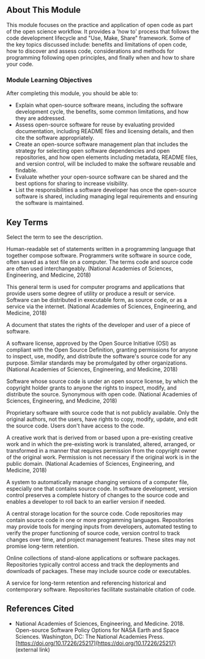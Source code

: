 <Banner title='OS101 Module 4: Open Code' subTitle='Welcome to Open Science 101: Open Code' bgImage='./images/banners/Module4.png' bgColor='#1d8943' opacity='0.7'/>

## About This Module

This module focuses on the practice and application of open code as part of the open science workflow. It provides a 'how to' process that follows the code development lifecycle and "Use, Make, Share" framework. Some of the key topics discussed include: benefits and limitations of open code, how to discover and assess code, considerations and methods for programming following open principles, and finally when and how to share your code. 

### Module Learning Objectives

After completing this module, you should be able to:

- Explain what open-source software means, including the software development cycle, the benefits, some common limitations, and how they are addressed.
- Assess open-source software for reuse by evaluating provided documentation, including README files and licensing details, and then cite the software appropriately.
- Create an open-source software management plan that includes the strategy for selecting open software dependencies and open repositories, and how open elements including metadata, README files, and version control, will be included to make the software reusable and findable.
- Evaluate whether your open-source software can be shared and the best options for sharing to increase visibility.
- List the responsibilities a software developer has once the open-source software is shared, including managing legal requirements and ensuring the software is maintained.

## Key Terms

Select the term to see the description.

<Definitions>
    <Definition title='Source Code'>
        <p>Human-readable set of statements written in a programming language that together compose software. Programmers write software in source code, often saved as a text file on a computer. The terms code and source code are often used interchangeably. (National Academies of Sciences, Engineering, and Medicine, 2018)</p>
    </Definition>
    <Definition title='Software'>
        <p>This general term is used for computer programs and applications that provide users some degree of utility or produce a result or service. Software can be distributed in executable form, as source code, or as a service via the internet. (National Academies of Sciences, Engineering, and Medicine, 2018)</p>
    </Definition>
    <Definition title='Software License'>
        <p>A document that states the rights of the developer and user of a piece of software.</p>
    </Definition>
    <Definition title='Open-Source License'>
        <p>A software license, approved by the Open Source Initiative (OSI) as compliant with the Open Source Definition, granting permissions for anyone to inspect, use, modify, and distribute the software's source code for any purpose. Similar standards may be promulgated by other organizations. (National Academies of Sciences, Engineering, and Medicine, 2018)</p>
    </Definition>
    <Definition title='Open-Source Software'>
        <p>Software whose source code is under an open source license, by which the copyright holder grants to anyone the rights to inspect, modify, and distribute the source. Synonymous with open code. (National Academies of Sciences, Engineering, and Medicine, 2018)</p>
    </Definition>
    <Definition title='Closed-Source Software'>
        <p>Proprietary software with source code that is not publicly available. Only the original authors, not the users, have rights to copy, modify, update, and edit the source code. Users don't have access to the code.</p>
    </Definition>
    <Definition title='Derivative Work'>
        <p>A creative work that is derived from or based upon a pre-existing creative work and in which the pre-existing work is translated, altered, arranged, or transformed in a manner that requires permission from the copyright owner of the original work. Permission is not necessary if the original work is in the public domain. (National Academies of Sciences, Engineering, and Medicine, 2018)</p>
    </Definition>
    <Definition title='Version Control'>
        <p>A system to automatically manage changing versions of a computer file, especially one that contains source code. In software development, version control preserves a complete history of changes to the source code and enables a developer to roll back to an earlier version if needed.</p>
    </Definition>
    <Definition title='Code Repository'>
        <p>A central storage location for the source code. Code repositories may contain source code in one or more programming languages. Repositories may provide tools for merging inputs from developers, automated testing to verify the proper functioning of source code, version control to track changes over time, and project management features. These sites may not promise long-term retention.</p>
    </Definition>
    <Definition title='Software Repository'>
        <p>Online collections of stand-alone applications or software packages. Repositories typically control access and track the deployments and downloads of packages. These may include source code or executables.</p>
    </Definition>
    <Definition title='Long-term Repository'>
        <p>A service for long-term retention and referencing historical and contemporary software. Repositories facilitate sustainable citation of code.</p>
    </Definition>
</Definitions>

## References Cited

- National Academies of Sciences, Engineering, and Medicine. 2018. Open-source Software Policy Options for NASA Earth and Space Sciences. Washington, DC: The National Academies Press. [https://doi.org/10.17226/25217](https://doi.org/10.17226/25217) (external link)

<CompletionDocked/>